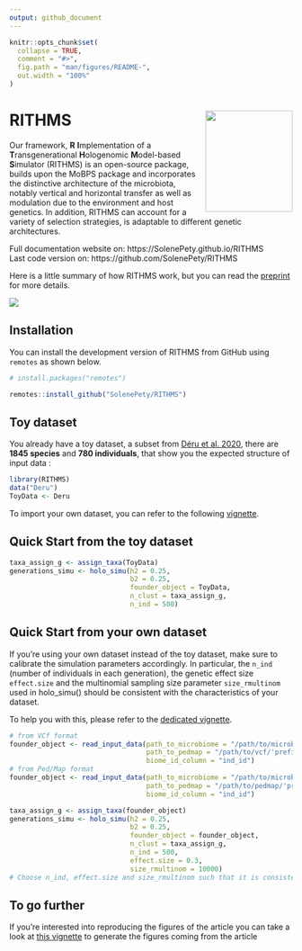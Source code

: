 ```yaml
---
output: github_document
---
```


<!-- README.md is generated from README.Rmd. Please edit that file -->

```r
knitr::opts_chunk$set(
  collapse = TRUE,
  comment = "#>",
  fig.path = "man/figures/README-",
  out.width = "100%"
)
```

# RITHMS  <img src="man/figures/hex_rithms.png" align="right" width="155" height="180"/>

<!-- badges: start -->
Our framework, **R** **I**mplementation of a **T**ransgenerational **H**ologenomic **M**odel-based **S**imulator (RITHMS) is an open-source package, builds upon the MoBPS package and incorporates the distinctive architecture of the microbiota, notably vertical and horizontal transfer as well as modulation due to the environment and host genetics. In addition, RITHMS can account for a variety of selection strategies, is adaptable to different genetic architectures.
<!-- badges: end -->

Full documentation website on: https://SolenePety.github.io/RITHMS  
Last code version on: https://github.com/SolenePety/RITHMS

Here is a little summary of how RITHMS work, but you can read the [preprint](https://arxiv.org/abs/2502.07366) for more details. 

![](man/figures/core_algorithm.png)

## Installation

You can install the development version of RITHMS from GitHub using `remotes` as shown below.

```r

# install.packages("remotes")

remotes::install_github("SolenePety/RITHMS")
```

## Toy dataset  
  
You already have a toy dataset, a subset from [Déru et al. 2020](https://pmc.ncbi.nlm.nih.gov/articles/PMC7538339/), there are **1845 species** and **780 individuals**, that show you the expected structure of input data : 
  
```r
library(RITHMS)
data("Deru")
ToyData <- Deru
```
  
To import your own dataset, you can refer to the following [vignette](https://solenepety.github.io/RITHMS/articles/import-data.html).

## Quick Start from the toy dataset

```r
taxa_assign_g <- assign_taxa(ToyData)
generations_simu <- holo_simu(h2 = 0.25,
                              b2 = 0.25,
                              founder_object = ToyData,
                              n_clust = taxa_assign_g,
                              n_ind = 500)
```


## Quick Start from your own dataset 

If you're using your own dataset instead of the toy dataset, make sure to calibrate the simulation parameters accordingly. In particular, the `n_ind` (number of individuals in each generation), the genetic effect size `effect.size` and the multinomial sampling size parameter `size_rmultinom` used in holo_simu() should be consistent with the characteristics of your dataset.

To help you with this, please refer to the [dedicated vignette](https://solenepety.github.io/RITHMS/articles/calibrate-simulation-parameters.html).

```r
# from VCf format
founder_object <- read_input_data(path_to_microbiome = "/path/to/microbiome.txt",
                                  path_to_pedmap = "/path/to/vcf/'prefix'",
                                  biome_id_column = "ind_id")
# from Ped/Map format
founder_object <- read_input_data(path_to_microbiome = "/path/to/microbiome.txt",
                                  path_to_pedmap = "/path/to/pedmap/'prefix'",
                                  biome_id_column = "ind_id")

taxa_assign_g <- assign_taxa(founder_object)
generations_simu <- holo_simu(h2 = 0.25,
                              b2 = 0.25, 
                              founder_object = founder_object,
                              n_clust = taxa_assign_g,
                              n_ind = 500,
                              effect.size = 0.3,
                              size_rmultinom = 10000)
# Choose n_ind, effect.size and size_rmultinom such that it is consistent with the initial dimensions of your data set
```


## To go further

If you're interested into reproducing the figures of the article you can take a look at [this vignette](https://solenepety.github.io/RITHMS/articles/generate-figures.html#fine-selection-of-h2_d-b2-and-selection-schemes) to generate the figures coming from the article 


